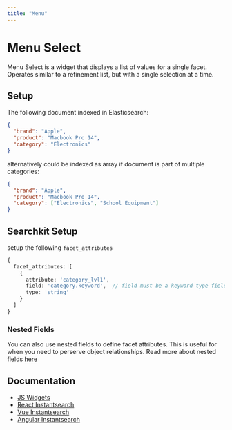 ```yaml
---
title: "Menu"
---
```


# Menu Select

Menu Select is a widget that displays a list of values for a single facet. Operates similar to a refinement list, but with a single selection at a time.

## Setup

The following document indexed in Elasticsearch:

```json
{
  "brand": "Apple",
  "product": "Macbook Pro 14",
  "category": "Electronics"
}
```

alternatively could be indexed as array if document is part of multiple categories:

```json
{
  "brand": "Apple",
  "product": "Macbook Pro 14",
  "category": ["Electronics", "School Equipment"]
}
```

## Searchkit Setup

setup the following `facet_attributes`

```ts
{
  facet_attributes: [
    { 
      attribute: 'category_lvl1', 
      field: 'category.keyword',  // field must be a keyword type field
      type: 'string' 
    }
  ]
}

```

### Nested Fields

You can also use nested fields to define facet attributes. This is useful for when you need to perserve object relationships. Read more about nested fields [here](/docs/guides/facets/string-based-facets#nested-fields-support)

## Documentation

- [JS Widgets](https://www.algolia.com/doc/api-reference/widgets/menu/js/)
- [React Instantsearch](https://www.algolia.com/doc/api-reference/widgets/menu/react/)
- [Vue Instantsearch](https://www.algolia.com/doc/api-reference/widgets/menu/vue/)
- [Angular Instantsearch](https://www.algolia.com/doc/api-reference/widgets/menu/angular/)